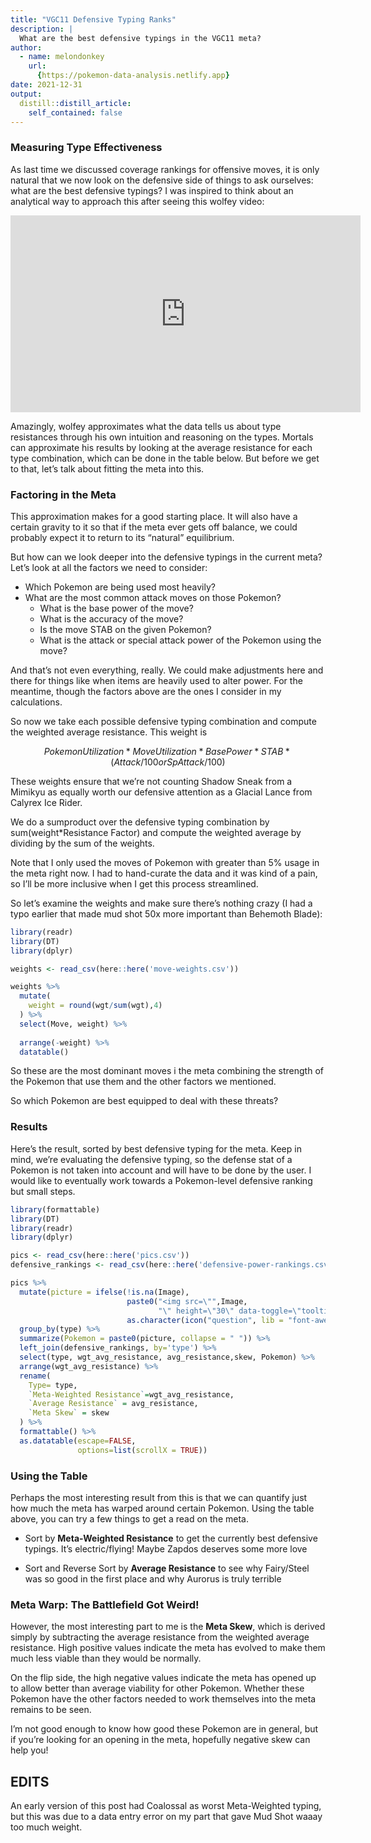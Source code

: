 ```yaml
---
title: "VGC11 Defensive Typing Ranks"
description: |
  What are the best defensive typings in the VGC11 meta?
author:
  - name: melondonkey
    url:
      {https://pokemon-data-analysis.netlify.app}
date: 2021-12-31
output:
  distill::distill_article:
    self_contained: false
---
```


### Measuring Type Effectiveness

As last time we discussed coverage rankings for offensive moves, it is only natural that we now look on the defensive side of things to ask ourselves: what are the best defensive typings?  I was inspired to think about an analytical way to approach this after seeing this wolfey video:

<iframe width="560" height="315" src="https://www.youtube.com/embed/8DQyRktcG00" title="YouTube video player" frameborder="0" allow="accelerometer; autoplay; clipboard-write; encrypted-media; gyroscope; picture-in-picture" allowfullscreen></iframe>

Amazingly, wolfey approximates what the data tells us about type resistances through his own intuition and reasoning on the types.  Mortals can approximate his results by looking at the average resistance for each type combination, which can be done in the table below.  But before we get to that, let's talk about fitting the meta into this.


### Factoring in the Meta

This approximation makes for a good starting place.  It will also have a certain gravity to it so that if the meta ever gets off balance, we could probably expect it to return to its "natural" equilibrium.  

But how can we look deeper into the defensive typings in the current meta? Let's look at all the factors we need to consider:

* Which Pokemon are being used most heavily? 
* What are the most common attack moves on those Pokemon?
    * What is the base power of the move?
    * What is the accuracy of the move?
    * Is the move STAB on the given Pokemon? 
    * What is the attack or special attack power of the Pokemon using the move?
    
And that's not even everything, really.  We could make adjustments here and there for things like when items are heavily used to alter power.  For the meantime, though the factors above are the ones I consider in my calculations.  

So now we take each possible defensive typing combination and compute the weighted average resistance.  This weight is 

$$Pokemon Utilization * Move Utilization * Base Power * STAB * (Attack/100or SpAttack/100)$$

These weights ensure that we're not counting Shadow Sneak from a Mimikyu as equally worth our defensive attention as a Glacial Lance from Calyrex Ice Rider.  

We do a sumproduct over the defensive typing combination by sum(weight*Resistance Factor) and compute the weighted average by dividing by the sum of the weights.  

Note that I only used the moves of Pokemon with greater than 5% usage in the meta right now.  I had to hand-curate the data and it was kind of a pain, so I'll be more inclusive when I get this process streamlined.  

So let's examine the weights and make sure there's nothing crazy (I had a typo earlier that made mud shot 50x more important than Behemoth Blade):

```r
library(readr)
library(DT)
library(dplyr)

weights <- read_csv(here::here('move-weights.csv'))

weights %>%
  mutate(
    weight = round(wgt/sum(wgt),4)
  ) %>%
  select(Move, weight) %>%
  
  arrange(-weight) %>%
  datatable()

```

So these are the most dominant moves i the meta combining the strength of the Pokemon that use them and the other factors we mentioned.

So which Pokemon are best equipped to deal with these threats?


### Results

Here's the result, sorted by best defensive typing for the meta.  Keep in mind, we're evaluating the defensive typing, so the defense stat of a Pokemon is not taken into account and will have to be done by the user.  I would like to eventually work towards a Pokemon-level defensive ranking but small steps. 

```r
library(formattable)
library(DT)
library(readr)
library(dplyr)

pics <- read_csv(here::here('pics.csv'))
defensive_rankings <- read_csv(here::here('defensive-power-rankings.csv'))

pics %>%
  mutate(picture = ifelse(!is.na(Image), 
                          paste0("<img src=\"",Image, 
                                 "\" height=\"30\" data-toggle=\"tooltip\" data-placement=\"right\" title=\"","\"></img>"), 
                          as.character(icon("question", lib = "font-awesome")))) %>%
  group_by(type) %>%
  summarize(Pokemon = paste0(picture, collapse = " ")) %>%
  left_join(defensive_rankings, by='type') %>%
  select(type, wgt_avg_resistance, avg_resistance,skew, Pokemon) %>%
  arrange(wgt_avg_resistance) %>%
  rename(
    Type= type,
    `Meta-Weighted Resistance`=wgt_avg_resistance,
    `Average Resistance` = avg_resistance,
    `Meta Skew` = skew
  ) %>%
  formattable() %>%
  as.datatable(escape=FALSE,
               options=list(scrollX = TRUE))

```


### Using the Table

Perhaps the most interesting result from this is that we can quantify just how much the meta has warped around certain Pokemon.  Using the table above, you can try a few things to get a read on the meta.

* Sort by **Meta-Weighted Resistance** to get the currently best defensive typings.  It's electric/flying!  Maybe Zapdos deserves some more love


* Sort and Reverse Sort by **Average Resistance** to see why Fairy/Steel was so good in the first place and why Aurorus is truly terrible


### Meta Warp: The Battlefield Got Weird!

However, the most interesting part to me is the **Meta Skew**, which is derived simply by subtracting the average resistance from the weighted average resistance.  High positive values indicate the meta has evolved to make them much less viable than they would be normally.  

On the flip side, the high negative values indicate the meta has opened up to allow better than average viability for other Pokemon.  Whether these Pokemon have the other factors needed to work themselves into the meta remains to be seen.  

I'm not good enough to know how good these Pokemon are in general, but if you're looking for an opening in the meta, hopefully negative skew can help you!


## EDITS

An early version of this post had Coalossal as worst Meta-Weighted typing, but this was due to a data entry error on my part that gave Mud Shot waaay too much weight.  